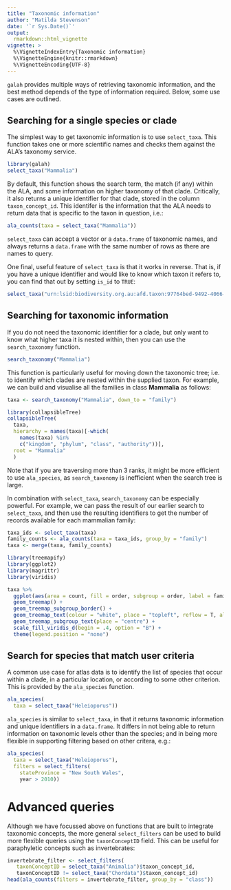 ```yaml
---
title: "Taxonomic information"
author: "Matilda Stevenson"
date: '`r Sys.Date()`'
output:
  rmarkdown::html_vignette
vignette: >
  %\VignetteIndexEntry{Taxonomic information}
  %\VignetteEngine{knitr::rmarkdown}
  %\VignetteEncoding{UTF-8}
---
```


`galah` provides multiple ways of retrieving taxonomic information, and the best
method depends of the type of information required. Below, some use cases are
outlined. 

## Searching for a single species or clade

The simplest way to get taxonomic information is to use `select_taxa`. This function
takes one or more scientific names and checks them against the ALA's taxonomy 
service.
```r
library(galah)
select_taxa("Mammalia")
```

By default, this function shows the search term, the match (if any) within the ALA,
and some information on higher taxonomy of that clade. Critically, it also
returns a unique identifier for that clade, stored in the column 
`taxon_concept_id`. This identifer is the information that the ALA needs to 
return data that is specific to the taxon in question, i.e.:
```r
ala_counts(taxa = select_taxa("Mammalia"))
```

`select_taxa` can accept a vector or a `data.frame` of taxonomic names,
and always returns a `data.frame` with the same number of rows as there are 
names to query. 

One final, useful feature of `select_taxa` is that it works in reverse. That is,
if you have a unique identifier and would like to know which taxon it refers to,
you can find that out by setting `is_id` to `TRUE`:

```r
select_taxa("urn:lsid:biodiversity.org.au:afd.taxon:97764bed-9492-4066-a45f-e5b0c6c4280d", is_id = TRUE)
```

## Searching for taxonomic information

If you do not need the taxonomic identifier for a clade, but only want to know
what higher taxa it is nested within, then you can use the `search_taxonomy` 
function. 


```r
search_taxonomy("Mammalia")
```

This function is particularly useful for moving down the taxonomic tree; i.e.
to identify which clades are nested within the supplied taxon. For example, we 
can build and visualise all the families in class **Mammalia** as follows:
```r
taxa <- search_taxonomy("Mammalia", down_to = "family")

library(collapsibleTree)
collapsibleTree(
  taxa,
  hierarchy = names(taxa)[-which(
    names(taxa) %in% 
    c("kingdom", "phylum", "class", "authority"))],
  root = "Mammalia"
  )
```

Note that if you are traversing more than 3 ranks, it might be more efficient
to use `ala_species`, as `search_taxonomy` is inefficient when the search tree
is large.

In combination with `select_taxa`, `search_taxonomy` can be especially powerful.
For example, we can pass the result of our earlier search to `select_taxa`,
and then use the resulting identifiers to get the number of records available for 
each mammalian family:

```r
taxa_ids <- select_taxa(taxa)
family_counts <- ala_counts(taxa = taxa_ids, group_by = "family")
taxa <- merge(taxa, family_counts)

library(treemapify)
library(ggplot2)
library(magrittr)
library(viridis)

taxa %>% 
  ggplot(aes(area = count, fill = order, subgroup = order, label = family)) + 
  geom_treemap() + 
  geom_treemap_subgroup_border() + 
  geom_treemap_text(colour = "white", place = "topleft", reflow = T, alpha = 0.6) +
  geom_treemap_subgroup_text(place = "centre") + 
  scale_fill_viridis_d(begin = .4, option = "B") +
  theme(legend.position = "none")
```


## Search for species that match user criteria
A common use case for atlas data is to identify the list of species that 
occur within a clade, in a particular location, or according to
some other criterion. This is provided by the `ala_species` function.

```r
ala_species(
  taxa = select_taxa("Heleioporus"))

```
`ala_species` is similar to `select_taxa`, in that it returns taxonomic information
and unique identifiers in a `data.frame`. It differs in not being able to return 
information on taxonomic levels other than the species; and in being more flexible 
in supporting filtering based on other critera, e.g.:

```r
ala_species(
  taxa = select_taxa("Heleioporus"),
  filters = select_filters(
    stateProvince = "New South Wales", 
    year > 2010))

```

# Advanced queries
Although we have focussed above on functions that are built to integrate
taxonomic concepts, the more general `select_filters` can be used to 
build more flexible queries using the `taxonConceptID` field.
This can be useful for paraphyletic concepts such as invertebrates:

```r
invertebrate_filter <- select_filters(
   taxonConceptID = select_taxa("Animalia")$taxon_concept_id,
   taxonConceptID != select_taxa("Chordata")$taxon_concept_id)
head(ala_counts(filters = invertebrate_filter, group_by = "class"))
```
